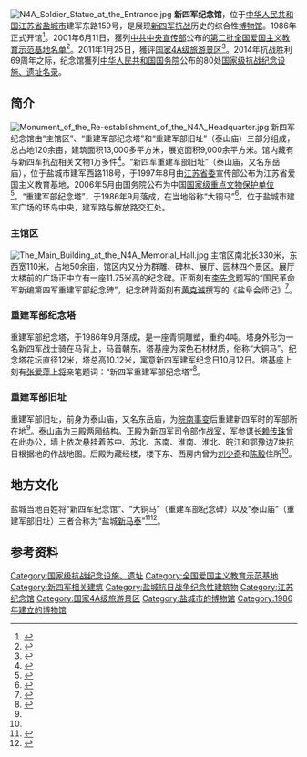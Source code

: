 [[File:N4A_Soldier_Statue_at_the_Entrance.jpg|thumb]]
'''新四军纪念馆'''，位于[[中华人民共和国|中华人民共和国]][[江苏省|江苏省]][[盐城市|盐城市]]建军东路159号，是展现[[新四军|新四军]][[中国抗日战争|抗战]]历史的综合性[[博物馆|博物馆]]。1986年正式开馆<ref>{{cite web|title=《城市地标》|url=http://www.yancheng.gov.cn/col/col433/index.html|accessdate=2021-03-08|author=[[盐城市人民政府|盐城市人民政府]]|date=2021-03-08|publisher=[[盐城市人民政府|盐城市人民政府]]|archive-date=2021-03-08|archive-url=https://web.archive.org/web/20210308190707/http://www.yancheng.gov.cn/col/col433/index.html|dead-url=no}}</ref>。2001年6月11日，獲列[[中共中央宣传部|中共中央宣传部]]公布的[[全国爱国主义教育示范基地列表|第二批全国爱国主义教育示范基地名单]]<ref>{{cite web|title=《爱国主义教育示范基地名单》|url=http://cpc.people.com.cn/GB/64176/64180/index.html|accessdate=2021-03-05|publisher=[[中国共产党新闻网|中国共产党新闻网]]|archiveurl=https://web.archive.org/web/20150305045325/http://cpc.people.com.cn/GB/64176/64180/index.html|archivedate=2015-03-05|dead-url=no}}</ref>。2011年1月25日，獲评[[国家4A级旅游景区|国家4A级旅游景区]]<ref>{{cite web|title=《盐城新四军纪念馆》|url=http://www.ganxun.cn/b-show/364.html|accessdate=2021-03-05|date=2020-05-09|publisher=干训网|archiveurl=https://web.archive.org/web/20210306133055/https://ganxun.oss-cn-beijing.aliyuncs.com/images/20200509/1648751fe851a338343eb9da9082e665.jpg|archivedate=2021-03-06|dead-url=no}}</ref>。2014年抗战胜利69周年之际，纪念馆獲列[[中华人民共和国国务院|中华人民共和国国务院]]公布的80处[[国家级抗战纪念设施、遗址名录|国家级抗战纪念设施、遗址名录]]。

==简介==
[[File:Monument_of_the_Re-establishment_of_the_N4A_Headquarter.jpg|thumb]]
新四军纪念馆由“主馆区”、“重建军部纪念塔”和“重建军部旧址”（泰山庙）三部分组成，总占地120余亩，建筑面积13,000多平方米，展览面积9,000余平方米。馆内藏有与新四军抗战相关文物1万多件<ref>{{cite web|title=《本馆概况》|url=http://www.n4a.org.cn/plus/list.php?tid=12|accessdate=2021-03-05|author=|date=|publisher=新四军纪念馆|archiveurl=https://web.archive.org/web/20190324221500/http://www.n4a.org.cn/plus/list.php?tid=12|archivedate=2019-03-24|dead-url=no|7=}}</ref>。“新四军重建军部旧址”（泰山庙，又名东岳庙），位于盐城市建军西路118号，于1997年8月由[[江苏省委|江苏省委]]宣传部公布为江苏省爱国主义教育基地，2006年5月由国务院公布为中国[[全国重点文物保护单位|国家级重点文物保护单位]]<ref name="tsm">{{cite web|title=《泰山庙——新四军重建军部旧址（江苏篇）》|url=http://www.dswxyjy.org.cn/n/2013/0708/c222137-22119123.html|accessdate=2021-03-05|date=2013-07-08|publisher=[[中共中央党史和文献研究院|中共中央党史和文献研究院]]|archiveurl=https://web.archive.org/web/20210306133105/https://hm.baidu.com/hm.js?4ef2369d2fc0a8014d3cd0527ed21dcf|archivedate=2021-03-06|dead-url=no}}</ref>。“重建军部纪念塔”，于1986年9月落成，在当地俗称“大铜马”<ref>{{cite web|title=《新四军重建军部纪念塔雕像换新》|url=http://politics.people.com.cn/n1/2019/0926/c14562-31374708.html|accessdate=2021-03-05|date=2019-09-26|publisher=[[人民网|人民网]]|archiveurl=https://web.archive.org/web/20190927024920/http://politics.people.com.cn/n1/2019/0926/c14562-31374708.html|archivedate=2019-09-27|dead-url=no|author1=郑岁寒|author2=张勇峰|author3=祁佳}}</ref>，位于盐城市建军广场的环岛中央，建军路与解放路交汇处。

===主馆区===
[[File:The_Main_Building_at_the_N4A_Memorial_Hall.jpg|thumb]]
主馆区南北长330米，东西宽110米，占地50余亩，馆区内又分为群雕、碑林、展厅、园林四个景区。展厅大楼前的广场正中立有一座11.75米高的纪念碑。正面刻有[[李先念|李先念]]题写的“国民革命军新编第四军重建军部纪念碑”，纪念碑背面刻有[[黄克诚|黄克诚]]撰写的《盐阜会师记》<ref name="ycxsjjng">{{cite web|title=《盐城新四军纪念馆》|url=http://www.scio.gov.cn/ztk/dtzt/2015/33190/33196/33199/Document/1443840/1443840.htm|accessdate=2021-03-06|author=董金玲|date=2015-08-10|publisher=[[中华人民共和国国务院新闻办公室|中华人民共和国国务院新闻办公室]]|archiveurl=https://web.archive.org/web/20210306043757/http://www.scio.gov.cn/ztk/dtzt/2015/33190/33196/33199/Document/1443840/1443840.htm|archivedate=2021-03-06|dead-url=no}}</ref>。

===重建军部纪念塔===
重建军部纪念塔，于1986年9月落成，是一座青铜雕塑，重约4吨。塔身外形为一名新四军战士骑在马背上，马首朝东，塔基座为深色石材材质，俗称“大铜马”。纪念塔花坛直径12米，塔总高10.12米，寓意新四军建军纪念日10月12日。塔基座上刻有[[张爱萍|张爱萍]][[上将|上将]]亲笔题词：“新四军重建军部纪念塔”<ref>{{cite web|title=《新四军重建军部纪念塔“大铜马”9月21日凌晨复位》|url=http://zz.yandu.gov.cn/Front/infodetail/?infoid=06e0146f-0861-4e58-98d1-1aa53925ed87&categoryNum=004003|accessdate=2021-03-06|author=盐城发布|date=2018-09-22|publisher=盐城市盐都区人民政府|archiveurl=https://web.archive.org/web/20210306043721/http://zz.yandu.gov.cn/Front/infodetail/?infoid=06e0146f-0861-4e58-98d1-1aa53925ed87&categoryNum=004003|archivedate=2021-03-06|dead-url=no}}</ref>。

===重建军部旧址===
重建军部旧址，前身为泰山庙，又名东岳庙，为[[皖南事变|皖南事变]]后重建新四军时的军部所在地<ref name="ycxsjjng" />。泰山庙为三殿两厢结构。正殿为新四军司令部作战室，军参谋长[[赖传珠|赖传珠]]曾在此办公，墙上依次悬挂着苏中、苏北、苏南、淮南、淮北、皖江和鄂豫边7块抗日根据地的作战地图。后殿为藏经楼，楼下东、西房内曾为[[刘少奇|刘少奇]]和[[陈毅|陈毅]]住所<ref name="tsm" />。

==地方文化==
盐城当地百姓将“新四军纪念馆”、“大铜马”（重建军部纪念碑）以及“泰山庙”（重建军部旧址）三者合称为“盐城[[新加坡|新]][[马来西亚|马]][[泰国|泰]]”<ref>{{cite news|author1=罗朝文|author2=魏瑞明|author3=田亚威|title=盐城，一座城市的抗战记忆|url=http://www.81.cn/jmywyl/2014-07/22/content_6057342_3.htm|accessdate=2021-03-08|work=解放军报|date=2014-07-22|via=中国军网|archivedate=2021-03-08|archiveurl=https://web.archive.org/web/20210308184606/http://www.81.cn/jmywyl/2014-07/22/content_6057342_3.htm|dead-url=no}}</ref><ref>{{cite journal|title=《三个红色纪念场地 盐城也有“新马泰”》|url=http://www.81.cn/jkhc/2014-04/18/content_5873588_2.htm|date=2014-04-18|accessdate=2021-03-05|author3=周兆涵|author4=张树忠|author1=司南|author2=陈宗彪|work=《铁军》|journal=|archive-date=2021-03-08|archive-url=https://web.archive.org/web/20210308183912/http://www.81.cn/jkhc/2014-04/18/content_5873588_2.htm|dead-url=no}}</ref>。

==参考资料==
{{reflist|30em}}

{{江苏省全国爱国主义教育示范基地}}

[[Category:国家级抗战纪念设施、遗址|Category:国家级抗战纪念设施、遗址]]
[[Category:全国爱国主义教育示范基地|Category:全国爱国主义教育示范基地]]
[[Category:新四军相关建筑|Category:新四军相关建筑]]
[[Category:盐城抗日战争纪念性建筑物|Category:盐城抗日战争纪念性建筑物]]
[[Category:江苏纪念馆|Category:江苏纪念馆]]
[[Category:国家4A级旅游景区|Category:国家4A级旅游景区]]
[[Category:盐城市的博物馆|Category:盐城市的博物馆]]
[[Category:1986年建立的博物馆|Category:1986年建立的博物馆]]